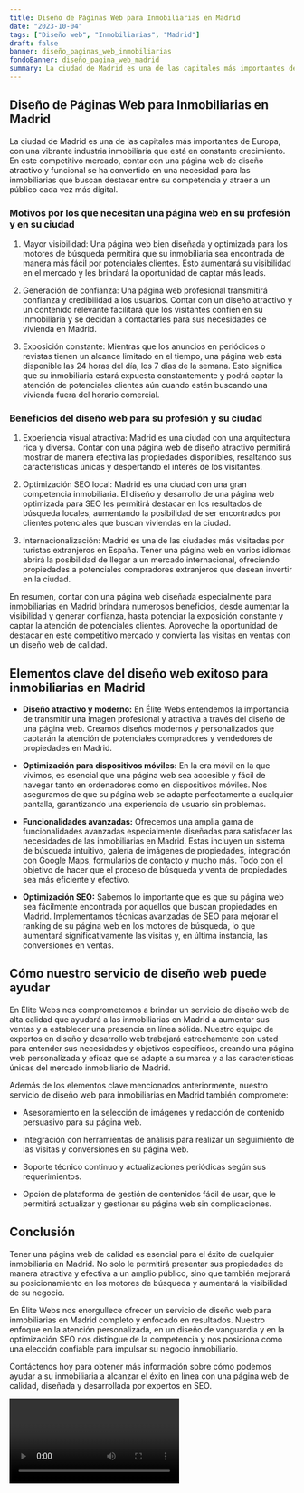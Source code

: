 ```yaml
---
title: Diseño de Páginas Web para Inmobiliarias en Madrid
date: "2023-10-04"
tags: ["Diseño web", "Inmobiliarias", "Madrid"]
draft: false
banner: diseño_paginas_web_inmobiliarias
fondoBanner: diseño_pagina_web_madrid
summary: La ciudad de Madrid es una de las capitales más importantes de Europa, con una vibrante industria inmobiliaria que está en constante crecimiento. En este competitivo mercado, contar con una página web de diseño atractivo y funcional se ha convertido en una necesidad para las inmobiliarias que buscan destacar entre su competencia y atraer a un público cada vez más digital.
---
```



## Diseño de Páginas Web para Inmobiliarias en Madrid

La ciudad de Madrid es una de las capitales más importantes de Europa, con una vibrante industria inmobiliaria que está en constante crecimiento. En este competitivo mercado, contar con una página web de diseño atractivo y funcional se ha convertido en una necesidad para las inmobiliarias que buscan destacar entre su competencia y atraer a un público cada vez más digital.

### Motivos por los que necesitan una página web en su profesión y en su ciudad

1. Mayor visibilidad: Una página web bien diseñada y optimizada para los motores de búsqueda permitirá que su inmobiliaria sea encontrada de manera más fácil por potenciales clientes. Esto aumentará su visibilidad en el mercado y les brindará la oportunidad de captar más leads.

2. Generación de confianza: Una página web profesional transmitirá confianza y credibilidad a los usuarios. Contar con un diseño atractivo y un contenido relevante facilitará que los visitantes confíen en su inmobiliaria y se decidan a contactarles para sus necesidades de vivienda en Madrid.

3. Exposición constante: Mientras que los anuncios en periódicos o revistas tienen un alcance limitado en el tiempo, una página web está disponible las 24 horas del día, los 7 días de la semana. Esto significa que su inmobiliaria estará expuesta constantemente y podrá captar la atención de potenciales clientes aún cuando estén buscando una vivienda fuera del horario comercial.

### Beneficios del diseño web para su profesión y su ciudad

1. Experiencia visual atractiva: Madrid es una ciudad con una arquitectura rica y diversa. Contar con una página web de diseño atractivo permitirá mostrar de manera efectiva las propiedades disponibles, resaltando sus características únicas y despertando el interés de los visitantes.

2. Optimización SEO local: Madrid es una ciudad con una gran competencia inmobiliaria. El diseño y desarrollo de una página web optimizada para SEO les permitirá destacar en los resultados de búsqueda locales, aumentando la posibilidad de ser encontrados por clientes potenciales que buscan viviendas en la ciudad.

3. Internacionalización: Madrid es una de las ciudades más visitadas por turistas extranjeros en España. Tener una página web en varios idiomas abrirá la posibilidad de llegar a un mercado internacional, ofreciendo propiedades a potenciales compradores extranjeros que desean invertir en la ciudad.

En resumen, contar con una página web diseñada especialmente para inmobiliarias en Madrid brindará numerosos beneficios, desde aumentar la visibilidad y generar confianza, hasta potenciar la exposición constante y captar la atención de potenciales clientes. Aproveche la oportunidad de destacar en este competitivo mercado y convierta las visitas en ventas con un diseño web de calidad.

<GifSeo />

<Cta />

## Elementos clave del diseño web exitoso para inmobiliarias en Madrid

- **Diseño atractivo y moderno:** En Élite Webs entendemos la importancia de transmitir una imagen profesional y atractiva a través del diseño de una página web. Creamos diseños modernos y personalizados que captarán la atención de potenciales compradores y vendedores de propiedades en Madrid.

- **Optimización para dispositivos móviles:** En la era móvil en la que vivimos, es esencial que una página web sea accesible y fácil de navegar tanto en ordenadores como en dispositivos móviles. Nos aseguramos de que su página web se adapte perfectamente a cualquier pantalla, garantizando una experiencia de usuario sin problemas.

- **Funcionalidades avanzadas:** Ofrecemos una amplia gama de funcionalidades avanzadas especialmente diseñadas para satisfacer las necesidades de las inmobiliarias en Madrid. Estas incluyen un sistema de búsqueda intuitivo, galería de imágenes de propiedades, integración con Google Maps, formularios de contacto y mucho más. Todo con el objetivo de hacer que el proceso de búsqueda y venta de propiedades sea más eficiente y efectivo.

- **Optimización SEO:** Sabemos lo importante que es que su página web sea fácilmente encontrada por aquellos que buscan propiedades en Madrid. Implementamos técnicas avanzadas de SEO para mejorar el ranking de su página web en los motores de búsqueda, lo que aumentará significativamente las visitas y, en última instancia, las conversiones en ventas.

## Cómo nuestro servicio de diseño web puede ayudar

En Élite Webs nos comprometemos a brindar un servicio de diseño web de alta calidad que ayudará a las inmobiliarias en Madrid a aumentar sus ventas y a establecer una presencia en línea sólida. Nuestro equipo de expertos en diseño y desarrollo web trabajará estrechamente con usted para entender sus necesidades y objetivos específicos, creando una página web personalizada y eficaz que se adapte a su marca y a las características únicas del mercado inmobiliario de Madrid.

Además de los elementos clave mencionados anteriormente, nuestro servicio de diseño web para inmobiliarias en Madrid también compromete:

- Asesoramiento en la selección de imágenes y redacción de contenido persuasivo para su página web.

- Integración con herramientas de análisis para realizar un seguimiento de las visitas y conversiones en su página web.

- Soporte técnico continuo y actualizaciones periódicas según sus requerimientos.

- Opción de plataforma de gestión de contenidos fácil de usar, que le permitirá actualizar y gestionar su página web sin complicaciones.

## Conclusión

Tener una página web de calidad es esencial para el éxito de cualquier inmobiliaria en Madrid. No solo le permitirá presentar sus propiedades de manera atractiva y efectiva a un amplio público, sino que también mejorará su posicionamiento en los motores de búsqueda y aumentará la visibilidad de su negocio.

En Élite Webs nos enorgullece ofrecer un servicio de diseño web para inmobiliarias en Madrid completo y enfocado en resultados. Nuestro enfoque en la atención personalizada, en un diseño de vanguardia y en la optimización SEO nos distingue de la competencia y nos posiciona como una elección confiable para impulsar su negocio inmobiliario.

Contáctenos hoy para obtener más información sobre cómo podemos ayudar a su inmobiliaria a alcanzar el éxito en línea con una página web de calidad, diseñada y desarrollada por expertos en SEO.

<Video />

<CtaBot job="Inmobiliarias" city="Madrid" />

<Gmaps query="Madrid+españa+maps" />
